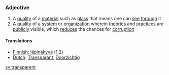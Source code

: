 ===Adjective===

#A [[quality]] of a [[material]] such as [[glass]] that means one can [[see]] [[through]] it
#A [[quality]] of a [[system]] or [[organization]] wherein [[theory|theories]] and [[practice]]s are [[public]]ly visible, which [[reduce]]s the chances for [[corruption]]

====Translations====

*[[Finnish]]: [[läpinäkyvä]] (1,2)
*[[Dutch]]: [[Transparant]], [[Doorzichtig]]

[[sv:transparent]]